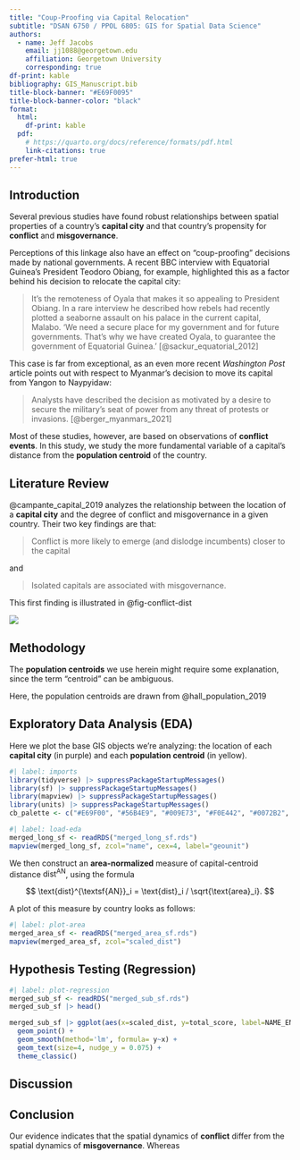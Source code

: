```yaml
---
title: "Coup-Proofing via Capital Relocation"
subtitle: "DSAN 6750 / PPOL 6805: GIS for Spatial Data Science"
authors:
  - name: Jeff Jacobs
    email: jj1088@georgetown.edu
    affiliation: Georgetown University
    corresponding: true
df-print: kable
bibliography: GIS_Manuscript.bib
title-block-banner: "#E69F0095"
title-block-banner-color: "black"
format:
  html:
    df-print: kable
  pdf:
    # https://quarto.org/docs/reference/formats/pdf.html
    link-citations: true
prefer-html: true
---
```


## Introduction

Several previous studies have found robust relationships between spatial properties of a country's **capital city** and that country's propensity for **conflict** and **misgovernance**.

Perceptions of this linkage also have an effect on "coup-proofing" decisions made by national governments. A recent BBC interview with Equatorial Guinea's President Teodoro Obiang, for example, highlighted this as a factor behind his decision to relocate the capital city:

> It's the remoteness of Oyala that makes it so appealing to President Obiang. In a rare interview he described how rebels had recently plotted a seaborne assault on his palace in the current capital, Malabo. 'We need a secure place for my government and for future governments. That's why we have created Oyala, to guarantee the government of Equatorial Guinea.' [@sackur_equatorial_2012]

This case is far from exceptional, as an even more recent *Washington Post* article points out with respect to Myanmar's decision to move its capital from Yangon to Naypyidaw:

> Analysts have described the decision as motivated by a desire to secure the military’s seat of power from any threat of protests or invasions. [@berger_myanmars_2021]

Most of these studies, however, are based on observations of **conflict events**. In this study, we study the more fundamental variable of a capital's distance from the **population centroid** of the country.

## Literature Review

@campante_capital_2019 analyzes the relationship between the location of a **capital city** and the degree of conflict and misgovernance in a given country. Their two key findings are that:

> Conflict is more likely to emerge (and dislodge incumbents) closer to the capital

and

> Isolated capitals are associated with misgovernance.

This first finding is illustrated in @fig-conflict-dist

![](images/conflict_dist.svg){#fig-conflict-dist}

## Methodology

The **population centroids** we use herein might require some explanation, since the term "centroid" can be ambiguous.

Here, the population centroids are drawn from @hall_population_2019

## Exploratory Data Analysis (EDA)

Here we plot the base GIS objects we're analyzing: the location of each **capital city** (in purple) and each **population centroid** (in yellow).

```r
#| label: imports
library(tidyverse) |> suppressPackageStartupMessages()
library(sf) |> suppressPackageStartupMessages()
library(mapview) |> suppressPackageStartupMessages()
library(units) |> suppressPackageStartupMessages()
cb_palette <- c("#E69F00", "#56B4E9", "#009E73", "#F0E442", "#0072B2", "#D55E00", "#CC79A7")
```

```r
#| label: load-eda
merged_long_sf <- readRDS("merged_long_sf.rds")
mapview(merged_long_sf, zcol="name", cex=4, label="geounit")
```

We then construct an **area-normalized** measure of capital-centroid distance $\text{dist}^{\textsf{AN}}$, using the formula

$$
\text{dist}^{\textsf{AN}}_i = \text{dist}_i / \sqrt{\text{area}_i}.
$$

A plot of this measure by country looks as follows:

```r
#| label: plot-area
merged_area_sf <- readRDS("merged_area_sf.rds")
mapview(merged_area_sf, zcol="scaled_dist")
```

## Hypothesis Testing (Regression)

```r
#| label: plot-regression
merged_sub_sf <- readRDS("merged_sub_sf.rds")
merged_sub_sf |> head()
```

```r
merged_sub_sf |> ggplot(aes(x=scaled_dist, y=total_score, label=NAME_ENGLI)) +
  geom_point() +
  geom_smooth(method='lm', formula= y~x) +
  geom_text(size=4, nudge_y = 0.075) +
  theme_classic()
```

## Discussion

## Conclusion

Our evidence indicates that the spatial dynamics of **conflict** differ from the spatial dynamics of **misgovernance**. Whereas